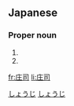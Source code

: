 ==Japanese==
{{ja-kanjitab|庄|司}}

===Proper noun===
{{ja-pos|proper|しょうじ}}

# {{surname|lang=ja}}
# {{given name|male|lang=ja}}

[[Category:Japanese male given names|しょうじ]]
[[Category:Japanese surnames|しょうじ]]

[[fr:庄司]]
[[li:庄司]]